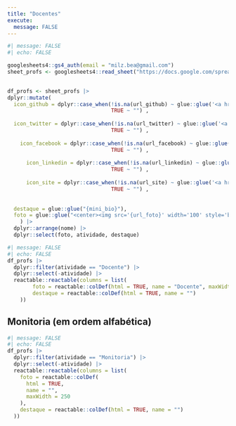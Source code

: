 ```yaml
---
title: "Docentes"
execute:
  message: FALSE
---
```


```r
#| message: FALSE
#| echo: FALSE

googlesheets4::gs4_auth(email = "milz.bea@gmail.com")
sheet_profs <- googlesheets4::read_sheet("https://docs.google.com/spreadsheets/d/127pSSmT7o6zTjg9wslajkklXiXgb2lXAWwHcatZEYbU/edit#gid=0", sheet = "info-profs")
  

df_profs <- sheet_profs |> 
dplyr::mutate(
  icon_github = dplyr::case_when(!is.na(url_github) ~ glue::glue('<a href="{url_github}" target="_blank"><i class="fab fa-github"></i></a>'),
                                 TRUE ~ "") ,
  
  icon_twitter = dplyr::case_when(!is.na(url_twitter) ~ glue::glue('<a href="{url_twitter}" target="_blank"><i class="fab fa-twitter"></i></a>'),
                                 TRUE ~ "") ,
  
    icon_facebook = dplyr::case_when(!is.na(url_facebook) ~ glue::glue('<a href="{url_facebook}" target="_blank"><i class="fab fa-facebook"></i></a>'),
                                 TRUE ~ "") ,
  
      icon_linkedin = dplyr::case_when(!is.na(url_linkedin) ~ glue::glue('<a href="{url_linkedin}" target="_blank"><i class="fab fa-linkedin"></i></a>'),
                                 TRUE ~ "") ,
  
      icon_site = dplyr::case_when(!is.na(url_site) ~ glue::glue('<a href="{url_site}" target="_blank"><i class="fas fa-home"></i></a>'),
                                 TRUE ~ "") ,
  
  
  destaque = glue::glue("{mini_bio}"),
  foto = glue::glue("<center><img src='{url_foto}' width='100' style='border-radius: 50%;'><br><b>{nome}</b> <br> {icon_site} {icon_github} {icon_linkedin} {icon_twitter} {icon_facebook}</center>")
    ) |>  
  dplyr::arrange(nome) |> 
  dplyr::select(foto, atividade, destaque) 
```

```r
#| message: FALSE
#| echo: FALSE
df_profs |> 
  dplyr::filter(atividade == "Docente") |> 
  dplyr::select(-atividade) |> 
  reactable::reactable(columns = list(
        foto = reactable::colDef(html = TRUE, name = "Docente", maxWidth = 250), 
        destaque = reactable::colDef(html = TRUE, name = "")
    ))
```

## Monitoria (em ordem alfabética)

```r
#| message: FALSE
#| echo: FALSE
df_profs |>
  dplyr::filter(atividade == "Monitoria") |>
  dplyr::select(-atividade) |>
  reactable::reactable(columns = list(
    foto = reactable::colDef(
      html = TRUE,
      name = "",
      maxWidth = 250
    ),
    destaque = reactable::colDef(html = TRUE, name = "")
  ))
```

<!-- inicio font awesome -->

```{=html}
<script src="https://kit.fontawesome.com/1f72d6921a.js" crossorigin="anonymous"></script>
```
<!-- final font awesome -->
